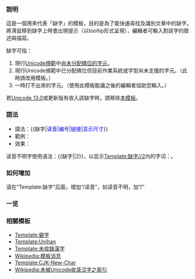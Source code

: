 {{NoteTA
|G1 = IT
|G2 = MediaWiki
}}
{{Documentation subpage}}
<!-- 在本行下編輯模板說明 -->

===說明===
這是一個用來代表「缺字」的模板，目的是為了能快速尋找及識別文章中的缺字。將滑鼠移到缺字上時會出現提示（以tooltip形式呈現），編輯者可輸入對該字的敘述與描寫。

缺字可指：
#現行[[Unicode#標準|Unicode規範]]中[[未收錄漢字|尚未分配碼位的字元]]。
#現行Unicode規範中已分配碼位但目前作業系統或字型尚未支援的字元。（此時請改用{{tl|僻字}}模板。）
#一時打不出來的字元。（使用此模板能讓之後的編輯者協助您輸入。）

若[[Unicode#历史|Unicode 13.0]]或更新版有收入該缺字時，請移除[[Template:缺字|本模板]]。

===語法===
*語法：<nowiki>{{缺字|</nowiki><font color=blue>读音</font>|<font color=blue>编号</font>|<font color=blue>链接</font>|<font color=blue>显示尺寸</font><nowiki>}}</nowiki>
*範例：
*效果：

读音不明字使用语法：<nowiki>{{缺字||2}}</nowiki>，以显示[[Template:缺字//2]]内的字词：{{缺字||2}}。

===如何增加===
请在“Template:缺字”后面，增加“/读音”，如读音不明，加“/”

===一览===
{{Special:PrefixIndex/Template:缺字}}

===相關模板===
* [[Template:僻字]]
* [[Template:Unihan]]
* [[Template:未收錄漢字]]
* [[Wikipedia:模板消息]]
* [[Template:CJK-New-Char]]
* [[Wikipedia:未被Unicode收录汉字之索引]]

<includeonly>{{sandbox other||
<!-- 本行下加入模板的分類，跨維基連結加入Wikidata（參見[[Wikipedia:Wikidata]]） -->
[[Category:頁面訊息模板|Unicode]]
[[Category:文字模板|{{PAGENAME}}]]
}}</includeonly>